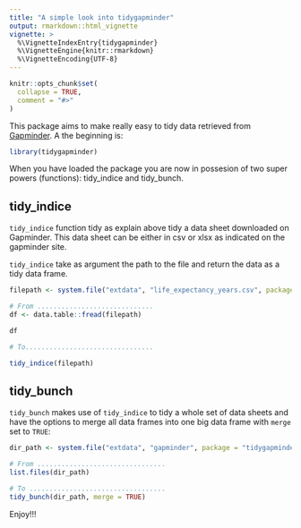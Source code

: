 ```yaml
---
title: "A simple look into tidygapminder"
output: rmarkdown::html_vignette
vignette: >
  %\VignetteIndexEntry{tidygapminder}
  %\VignetteEngine{knitr::rmarkdown}
  %\VignetteEncoding{UTF-8}
---
```


```r
knitr::opts_chunk$set(
  collapse = TRUE,
  comment = "#>"
)
```

This package aims to make really easy to tidy data retrieved from [Gapminder](https://www.gapminder.org). A the beginning is:

```r
library(tidygapminder)
```

When you have loaded the package you are now in possesion of two super powers (functions): tidy_indice and tidy_bunch.

## tidy_indice

`tidy_indice` function tidy as explain above tidy a data sheet downloaded on Gapminder. This data sheet can be either in csv or xlsx as indicated on the gapminder site.

`tidy_indice` take as argument the path to the file and return the data as a tidy data frame.

```r
filepath <- system.file("extdata", "life_expectancy_years.csv", package = "tidygapminder")

# From .............................
df <- data.table::fread(filepath)

df

# To................................

tidy_indice(filepath)
```


## tidy_bunch

`tidy_bunch` makes use of `tidy_indice` to tidy a whole set of data sheets and have the options to merge all data frames into one big data frame with `merge` set to `TRUE`:

```r
dir_path <- system.file("extdata", "gapminder", package = "tidygapminder")

# From ................................
list.files(dir_path)

# To ..................................
tidy_bunch(dir_path, merge = TRUE)
```

Enjoy!!!
